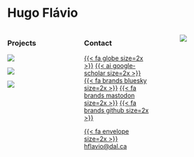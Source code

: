 # Hugo Flávio

::: columns

::: {.column width="35%"}
### Projects
[![](https://img.shields.io/badge/trackyverse-actel-41b3f7?style=for-the-badge)](https://actel.trackyverse.org/)

[![](https://img.shields.io/badge/trackyverse-ATO-b1e2ff?style=for-the-badge)](https://ato.trackyverse.org/)

[![](https://img.shields.io/badge/trackyverse-atools-0072b2?style=for-the-badge)](https://atools.trackyverse.org/)

:::

::: {.column width="35%"}
### Contact 
[{{< fa globe size=2x >}}](https://hugoflavio.com/)
[{{< ai google-scholar size=2x >}}](https://scholar.google.com/citations?user=TnfYOkUAAAAJ)
[{{< fa brands bluesky size=2x >}}](https://bsky.app/profile/hugoflavio.com)
[{{< fa brands mastodon size=2x >}}](https://ecoevo.social/@HugoMFlavio)
[{{< fa brands github size=2x >}}](https://github.com/hugomflavio)

[{{< fa envelope size=2x >}} hflavio\@dal.ca](mailto:hflavio@dal.ca)
:::

::: {.column width="5%"}
:::

::: {.column width="25%"}
![](https://github.com/hugomflavio/hugoflavio-com/blob/019885ff66a9a171564865b915653ebadb72be80/assets/img/home/perfil_small.png?raw=true)
:::

:::